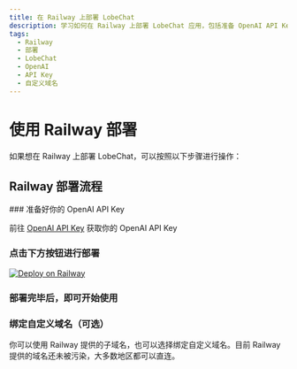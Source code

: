 ```yaml
---
title: 在 Railway 上部署 LobeChat
description: 学习如何在 Railway 上部署 LobeChat 应用，包括准备 OpenAI API Key、点击按钮进行部署、绑定自定义域名等步骤。
tags:
  - Railway
  - 部署
  - LobeChat
  - OpenAI
  - API Key
  - 自定义域名
---
```


# 使用 Railway 部署

如果想在 Railway 上部署 LobeChat，可以按照以下步骤进行操作：

## Railway 部署流程

<Steps>
  ### 准备好你的 OpenAI API Key

  前往 [OpenAI API Key](https://platform.openai.com/account/api-keys) 获取你的 OpenAI API Key

  ### 点击下方按钮进行部署

  [![Deploy on Railway](https://railway.app/button.svg)](https://railway.app/template/FB6HrV?referralCode=9bD9mT)

  ### 部署完毕后，即可开始使用

  ### 绑定自定义域名（可选）

  你可以使用 Railway 提供的子域名，也可以选择绑定自定义域名。目前 Railway 提供的域名还未被污染，大多数地区都可以直连。
</Steps>
